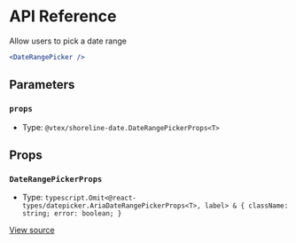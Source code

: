 # API Reference

Allow users to pick a date range

```jsx
<DateRangePicker />
```

## Parameters

### `props`

- Type: `@vtex/shoreline-date.DateRangePickerProps<T>`

## Props

### `DateRangePickerProps`

- Type: `typescript.Omit<@react-types/datepicker.AriaDateRangePickerProps<T>, label> & { className: string; error: boolean; }`

[View source](https://github.com/vtex/shoreline/blob/78d5fca0f/packages/date/src/date-range-picker/date-range-picker.tsx#L27)
